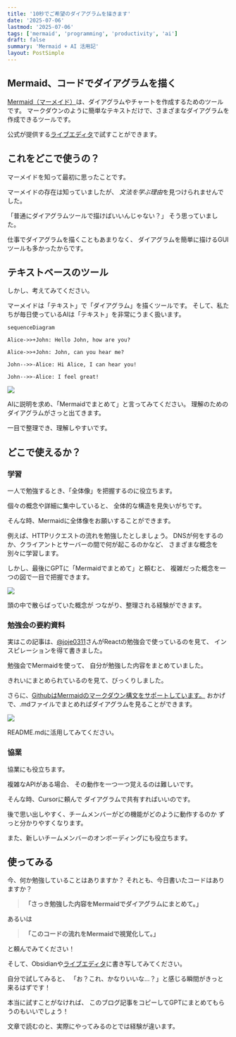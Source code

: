 ```yaml
---
title: '10秒でご希望のダイアグラムを描きます'
date: '2025-07-06'
lastmod: '2025-07-06'
tags: ['mermaid', 'programming', 'productivity', 'ai']
draft: false
summary: 'Mermaid + AI 活用記'
layout: PostSimple
---
```


## Mermaid、コードでダイアグラムを描く

[Mermaid（マーメイド）](https://mermaid.js.org/)は、ダイアグラムやチャートを作成するためのツールです。
マークダウンのように簡単なテキストだけで、さまざまなダイアグラムを作成できるツールです。

公式が提供する[ライブエディタ](https://mermaid.live/edit#pako:eNpVjsFugkAQhl9lM6c2QYMKuuyhSYXWi0mb1FPBwwRWlii7ZFliKfDuXTA17Zxm8n3_n-kgVRkHBqeLuqYCtSGHKJHEznMcCl3UpsT6SGazp37HDSmV5G1Ptg87RWqhqqqQ-ePN344SCbv9qHFiRCHPww2FU_5N8p5E8R4ro6rjX3K4qp68xMW7sPX_idDcpl7jE7ITzlLUJEQ9KeBArosMmNENd6DkusTxhG6kCRjBS54As2uG-pxAIgebqVB-KlX-xrRqcgG2-1Lbq6kyNDwqMNd4V7Ax6qOV6T3CZcZ1qBppgPlTI7AOvoCtgvmCbjy69L1VsFpTz4EWGHXnlAbB0l-4GzdYu3Rw4Ht6wYKNP_wAsr14cw)で試すことができます。

## これをどこで使うの？

マーメイドを知って最初に思ったことです。

マーメイドの存在は知っていましたが、
*文法を学ぶ理由*を見つけられませんでした。

「普通にダイアグラムツールで描けばいいんじゃない？」
そう思っていました。

仕事でダイアグラムを描くこともあまりなく、
ダイアグラムを簡単に描けるGUIツールも多かったからです。

## テキストベースのツール

しかし、考えてみてください。

マーメイドは「テキスト」で「ダイアグラム」を描くツールです。
そして、私たちが毎日使っているAIは「テキスト」を非常にうまく扱います。

```mermaid
sequenceDiagram

Alice->>+John: Hello John, how are you?

Alice->>+John: John, can you hear me?

John-->>-Alice: Hi Alice, I can hear you!

John-->>-Alice: I feel great!
```

![](https://velog.velcdn.com/images/stu442/post/29c76df9-4785-4ae9-8aec-ceaff2a261e3/image.png)

AIに説明を求め、「Mermaidでまとめて」と言ってみてください。
理解のためのダイアグラムがさっと出てきます。

一目で整理でき、理解しやすいです。

## どこで使えるか？

### 学習

一人で勉強するとき、「全体像」を把握するのに役立ちます。

個々の概念や詳細に集中していると、
全体的な構造を見失いがちです。

そんな時、Mermaidに全体像をお願いすることができます。

例えば、HTTPリクエストの流れを勉強したとしましょう。
DNSが何をするのか、クライアントとサーバーの間で何が起こるのかなど、
さまざまな概念を別々に学習します。

しかし、最後にGPTに「Mermaidでまとめて」と頼むと、
複雑だった概念を一つの図で一目で把握できます。

![](https://velog.velcdn.com/images/stu442/post/ab1e2ba4-005c-479e-9afb-303736bb4e7c/image.png)

頭の中で散らばっていた概念が
つながり、整理される経験ができます。

### 勉強会の要約資料

実はこの記事は、[@joje0311](https://www.threads.com/@joje0311)さんがReactの勉強会で使っているのを見て、
インスピレーションを得て書きました。

勉強会でMermaidを使って、
自分が勉強した内容をまとめていました。

きれいにまとめられているのを見て、びっくりしました。

さらに、[GithubはMermaidのマークダウン構文をサポートしています。](https://docs.github.com/ko/get-started/writing-on-github/working-with-advanced-formatting/creating-diagrams)
おかげで、.mdファイルでまとめればダイアグラムを見ることができます。

![](https://velog.velcdn.com/images/stu442/post/34eeccea-7d29-4de2-843d-dbf7eb3ae36b/image.png)

README.mdに活用してみてください。

### 協業

協業にも役立ちます。

複雑なAPIがある場合、
その動作を一つ一つ覚えるのは難しいです。

そんな時、Cursorに頼んで
ダイアグラムで共有すればいいのです。

後で思い出しやすく、チームメンバーがどの機能がどのように動作するのか
ずっと分かりやすくなります。

また、新しいチームメンバーのオンボーディングにも役立ちます。

## 使ってみる

今、何か勉強していることはありますか？
それとも、今日書いたコードはありますか？

> **「さっき勉強した内容をMermaidでダイアグラムにまとめて。」**

あるいは

> **「このコードの流れをMermaidで視覚化して。」**

と頼んでみてください！

そして、Obsidianや[ライブエディタ](https://mermaid.live/edit#pako:eNpVjsFugkAQhl9lM6c2QYMKuuyhSYXWi0mb1FPBwwRWlii7ZFliKfDuXTA17Zxm8n3_n-kgVRkHBqeLuqYCtSGHKJHEznMcCl3UpsT6SGazp37HDSmV5G1Ptg87RWqhqqqQ-ePN344SCbv9qHFiRCHPww2FU_5N8p5E8R4ro6rjX3K4qp68xMW7sPX_idDcpl7jE7ITzlLUJEQ9KeBArosMmNENd6DkusTxhG6kCRjBS54As2uG-pxAIgebqVB-KlX-xrRqcgG2-1Lbq6kyNDwqMNd4V7Ax6qOV6T3CZcZ1qBppgPlTI7AOvoCtgvmCbjy69L1VsFpTz4EWGHXnlAbB0l-4GzdYu3Rw4Ht6wYKNP_wAsr14cw)に書き写してみてください。

自分で試してみると、
「お？これ、かなりいいな…？」と感じる瞬間がきっと来るはずです！

本当に試すことがなければ、
このブログ記事をコピーしてGPTにまとめてもらうのもいいでしょう！

文章で読むのと、実際にやってみるのとでは経験が違います。
